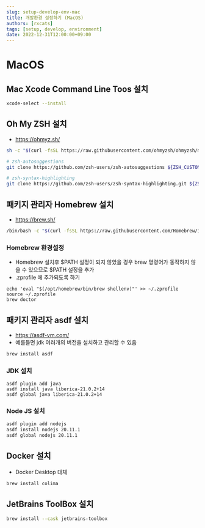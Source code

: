 ```yaml
---
slug: setup-develop-env-mac
title: 개발환경 설정하기 (MacOS)
authors: [rxcats]
tags: [setup, develop, environment]
date: 2022-12-31T12:00:00+09:00
---
```


# MacOS

## Mac Xcode Command Line Toos 설치
```bash
xcode-select --install
```

## Oh My ZSH 설치
- https://ohmyz.sh/

```bash
sh -c "$(curl -fsSL https://raw.githubusercontent.com/ohmyzsh/ohmyzsh/master/tools/install.sh)"

# zsh-autosuggestions
git clone https://github.com/zsh-users/zsh-autosuggestions ${ZSH_CUSTOM}/plugins/zsh-autosuggestions

# zsh-syntax-highlighting
git clone https://github.com/zsh-users/zsh-syntax-highlighting.git ${ZSH_CUSTOM}/plugins/zsh-syntax-highlighting
```

## 패키지 관리자 Homebrew 설치
- https://brew.sh/

```bash
/bin/bash -c "$(curl -fsSL https://raw.githubusercontent.com/Homebrew/install/HEAD/install.sh)"
```

### Homebrew 환경설정
- Homebrew 설치후 $PATH 설정이 되지 않았을 경우 brew 명령어가 동작하지 않을 수 있으므로 $PATH 설정을 추가
- .zprofile 에 추가되도록 하기

```shell
echo 'eval "$(/opt/homebrew/bin/brew shellenv)"' >> ~/.zprofile
source ~/.zprofile
brew doctor
```

## 패키지 관리자 asdf 설치
- https://asdf-vm.com/
- 예를들면 jdk 여러개의 버전을 설치하고 관리할 수 있음

```bash
brew install asdf
```

### JDK 설치
```shell
asdf plugin add java
asdf install java liberica-21.0.2+14
asdf global java liberica-21.0.2+14
```

### Node JS 설치

```bash
asdf plugin add nodejs
asdf install nodejs 20.11.1
asdf global nodejs 20.11.1
```

## Docker 설치
- Docker Desktop 대체

```bash
brew install colima
```

## JetBrains ToolBox 설치

```bash
brew install --cask jetbrains-toolbox
```
